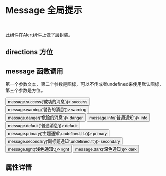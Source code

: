 
<Meta title='Reaction|Message 全局提示' component={Message} />

<br/>

# Message 全局提示
<br/>

此组件在Alert组件上做了层封装。

## directions 方位

<Preview>
  <Story name='alert'>
      <div>
        <Message  title='上方消息'/>
        <Message title='左上方消息' directions='lt' />
        <Message title='左下方消息'  directions='lb' />
        <Message title= '右上方消息'  directions='rt' />
          <Message title= '右下方消息'  directions='rb' />
      </div>
  </Story>
</Preview>

## message 函数调用

第一个参数文本，第二个参数是图标，可以不传或者undefined来使用默认图标，第三个参数是方位。

<Preview>
  <Story name='message3'>
      <div>
        <Button onClick={()=>message.success('成功的消息')}> success</Button>
        <Button onClick={()=>message.warning('警告的消息')}> warning</Button>
        <Button onClick={()=>message.danger('危险的消息')}> danger</Button>
        <Button onClick={()=>message.info('普通通知')}> info</Button>
        <Button onClick={()=>message.default('普通消息')}> default</Button>
        <Button onClick={()=>message.primary('主题通知',undefined,'rb')}> primary</Button>
        <Button onClick={()=>message.secondary('副标题通知',undefined,'lt')}> secondary</Button>
        <Button onClick={()=>message.light('浅色通知',<Icon icon='microphone' theme='dark'></Icon>)}> light</Button>
        <Button onClick={()=>message.dark('深色通知')}> dark</Button>
        <div className="zoom-in-topmesssage-enter"></div>
      </div>
  </Story>
</Preview>

## 属性详情

<Props of={Message} />

